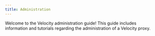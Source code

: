 ```yaml
---
title: Administration
---
```



Welcome to the Velocity administration guide! This guide includes information and tutorials
regarding the administration of a Velocity proxy.

<PageCards />
